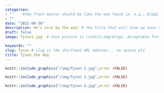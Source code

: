 ```yaml
---
categories:  
- ""    #the front matter should be like the one found in, e.g., blog2.md. It cannot be like the normal Rmd we used
- ""
date: "2021-09-30"
description: He's nice by the way! # the title that will show up once someone gets to this page
draft: false
image: Tyson1.jpg  # save picture in \static\img\blogs. Acceptable formats= jpg, jpeg, or png . Your iPhone pics wont work

keywords: ""
slug: Tyson # slug is the shorthand URL address... no spaces plz
title: Tyson the dog
---
```


```r
knitr::include_graphics("/img/Tyson 2.jpg",error =FALSE)
```

```r
knitr::include_graphics("/img/Tyson 3.jpg",error =FALSE)
```

```r
knitr::include_graphics("/img/Tyson 4.jpg",error =FALSE)
```